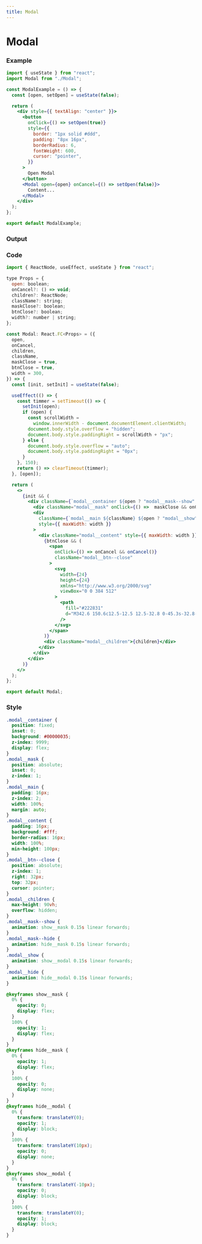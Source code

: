 ```yaml
---
title: Modal
---
```



# Modal

### Example

```jsx
import { useState } from "react";
import Modal from "./Modal";

const ModalExample = () => {
  const [open, setOpen] = useState(false);

  return (
    <div style={{ textAlign: "center" }}>
      <button
        onClick={() => setOpen(true)}
        style={{
          border: "1px solid #ddd",
          padding: "8px 16px",
          borderRadius: 6,
          fontWeight: 600,
          cursor: "pointer",
        }}
      >
        Open Modal
      </button>
      <Modal open={open} onCancel={() => setOpen(false)}>
        Content...
      </Modal>
    </div>
  );
};

export default ModalExample;

```

### Output
<ModalExample />

### Code

```jsx title="Modal/index.tsx"
import { ReactNode, useEffect, useState } from "react";

type Props = {
  open: boolean;
  onCancel?: () => void;
  children?: ReactNode;
  className?: string;
  maskClose?: boolean;
  btnClose?: boolean;
  width?: number | string;
};

const Modal: React.FC<Props> = ({
  open,
  onCancel,
  children,
  className,
  maskClose = true,
  btnClose = true,
  width = 300,
}) => {
  const [init, setInit] = useState(false);

  useEffect(() => {
    const timmer = setTimeout(() => {
      setInit(open);
      if (open) {
        const scrollWidth =
          window.innerWidth - document.documentElement.clientWidth;
        document.body.style.overflow = "hidden";
        document.body.style.paddingRight = scrollWidth + "px";
      } else {
        document.body.style.overflow = "auto";
        document.body.style.paddingRight = "0px";
      }
    }, 150);
    return () => clearTimeout(timmer);
  }, [open]);

  return (
    <>
      {init && (
        <div className={`modal__container ${open ? "modal__mask--show" : "modal__mask--hide"}`}>
          <div className="modal__mask" onClick={() =>  maskClose && onCancel && onCancel()} />
          <div
            className={`modal__main ${className} ${open ? "modal__show" : "modal__hide"}`}
            style={{ maxWidth: width }}
          >
            <div className="modal__content" style={{ maxWidth: width }}>
              {btnClose && (
                <span
                  onClick={() => onCancel && onCancel()}
                  className="modal__btn--close"
                >
                  <svg
                    width={24}
                    height={24}
                    xmlns="http://www.w3.org/2000/svg"
                    viewBox="0 0 384 512"
                  >
                    <path
                      fill="#222831"
                      d="M342.6 150.6c12.5-12.5 12.5-32.8 0-45.3s-32.8-12.5-45.3 0L192 210.7 86.6 105.4c-12.5-12.5-32.8-12.5-45.3 0s-12.5 32.8 0 45.3L146.7 256 41.4 361.4c-12.5 12.5-12.5 32.8 0 45.3s32.8 12.5 45.3 0L192 301.3 297.4 406.6c12.5 12.5 32.8 12.5 45.3 0s12.5-32.8 0-45.3L237.3 256 342.6 150.6z"
                    />
                  </svg>
                </span>
              )}
              <div className="modal__children">{children}</div>
            </div>
          </div>
        </div>
      )}
    </>
  );
};

export default Modal;

```

### Style

```css
.modal__container {
  position: fixed;
  inset: 0;
  background: #00000035;
  z-index: 9999;
  display: flex;
}
.modal__mask {
  position: absolute;
  inset: 0;
  z-index: 1;
}
.modal__main {
  padding: 16px;
  z-index: 2;
  width: 100%;
  margin: auto;
}
.modal__content {
  padding: 16px;
  background: #fff;
  border-radius: 16px;
  width: 100%;
  min-height: 100px;
}
.modal__btn--close {
  position: absolute;
  z-index: 1;
  right: 32px;
  top: 32px;
  cursor: pointer;
}
.modal__children {
  max-height: 90vh;
  overflow: hidden;
}
.modal__mask--show {
  animation: show__mask 0.15s linear forwards;
}
.modal__mask--hide {
  animation: hide__mask 0.15s linear forwards;
}
.modal__show {
  animation: show__modal 0.15s linear forwards;
}
.modal__hide {
  animation: hide__modal 0.15s linear forwards;
}

@keyframes show__mask {
  0% {
    opacity: 0;
    display: flex;
  }
  100% {
    opacity: 1;
    display: flex;
  }
}
@keyframes hide__mask {
  0% {
    opacity: 1;
    display: flex;
  }
  100% {
    opacity: 0;
    display: none;
  }
}
@keyframes hide__modal {
  0% {
    transform: translateY(0);
    opacity: 1;
    display: block;
  }
  100% {
    transform: translateY(10px);
    opacity: 0;
    display: none;
  }
}
@keyframes show__modal {
  0% {
    transform: translateY(-10px);
    opacity: 0;
    display: block;
  }
  100% {
    transform: translateY(0);
    opacity: 1;
    display: block;
  }
}
```

